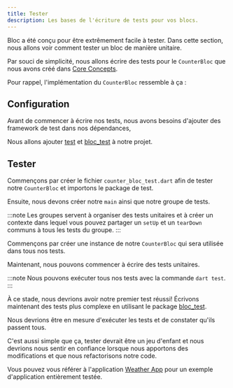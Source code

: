 ```yaml
---
title: Tester
description: Les bases de l'écriture de tests pour vos blocs.
---
```




Bloc a été conçu pour être extrêmement facile à tester. Dans cette section, nous allons voir comment tester un bloc de manière unitaire.

Par souci de simplicité, nous allons écrire des tests pour le `CounterBloc` que nous avons créé dans [Core Concepts](/bloc-concepts).

Pour rappel, l'implémentation du `CounterBloc` ressemble à ça :

<CounterBlocSnippet />

## Configuration

Avant de commencer à écrire nos tests, nous avons besoins d'ajouter des framework de test dans nos dépendances,

Nous allons ajouter [test](https://pub.dev/packages/test) et [bloc_test](https://pub.dev/packages/bloc_test) à notre projet.

<AddDevDependenciesSnippet />

## Tester

Commençons par créer le fichier `counter_bloc_test.dart` afin de tester notre `CounterBloc` et importons le package de test.

<CounterBlocTestImportsSnippet />

Ensuite, nous devons créer notre `main` ainsi que notre groupe de tests.

<CounterBlocTestMainSnippet />

:::note
Les groupes servent à organiser des tests unitaires et à créer un contexte dans lequel vous pouvez partager un `setUp` et un `tearDown` communs à tous les tests du groupe.
:::

Commençons par créer une instance de notre `CounterBloc` qui sera utilisée dans tous nos tests.

<CounterBlocTestSetupSnippet />

Maintenant, nous pouvons commencer à écrire des tests unitaires.

<CounterBlocTestInitialStateSnippet />

:::note
Nous pouvons exécuter tous nos tests avec la commande `dart test`.
:::

À ce stade, nous devrions avoir notre premier test réussi! Écrivons maintenant des tests plus complexe en utilisant le package [bloc_test](https://pub.dev/packages/bloc_test).

<CounterBlocTestBlocTestSnippet />

Nous devrions être en mesure d'exécuter les tests et de constater qu'ils passent tous.

C'est aussi simple que ça, tester devrait être un jeu d'enfant et nous devrions nous sentir en confiance lorsque nous apportons des modifications et que nous refactorisons notre code.

Vous pouvez vous référer à l'application [Weather App](https://github.com/felangel/bloc/tree/master/examples/flutter_weather) pour un exemple d'application entièrement testée.